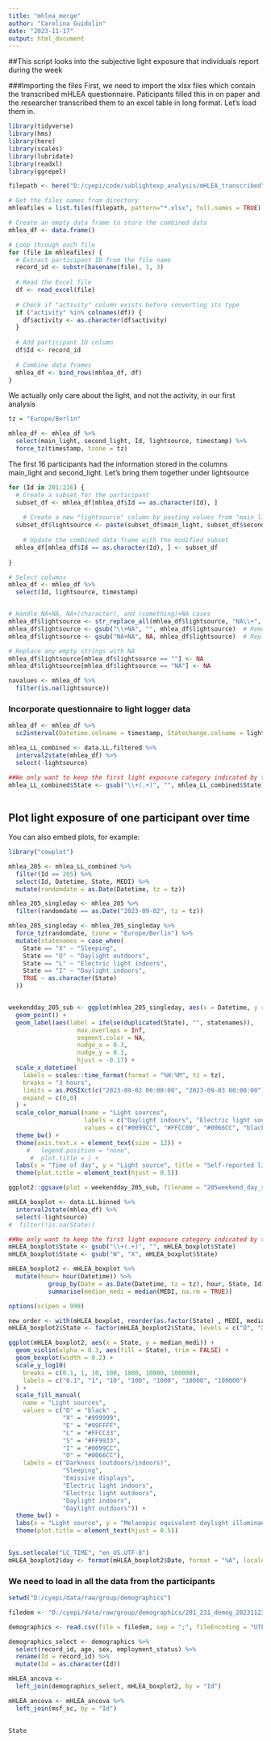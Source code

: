 ---
title: "mhlea_merge"
author: "Carolina Guidolin"
date: "2023-11-17"
output: html_document
---



##This script looks into the subjective light exposure that individuals report during the week

###Importing the files
First, we need to import the xlsx files which contain the transcribed mHLEA questionnaire. Paticipants filled this in on paper and the researcher transcribed them to an excel table in long format. Let's load them in.

```{r}
library(tidyverse)
library(hms)
library(here)
library(scales)
library(lubridate)
library(readxl)
library(ggrepel)
```


```{r cars}
filepath <- here("D:/cyepi/code/sublightexp_analysis/mHLEA_transcribed")

# Get the files names from directory
mhleafiles = list.files(filepath, pattern="*.xlsx", full.names = TRUE)

# Create an empty data frame to store the combined data
mhlea_df <- data.frame()

# Loop through each file
for (file in mhleafiles) {
  # Extract participant ID from the file name
  record_id <- substr(basename(file), 1, 3)
  
  # Read the Excel file
  df <- read_excel(file)
  
  # Check if "activity" column exists before converting its type
  if ("activity" %in% colnames(df)) {
    df$activity <- as.character(df$activity)
  }
  
  # Add participant ID column
  df$Id <- record_id
  
  # Combine data frames
  mhlea_df <- bind_rows(mhlea_df, df)
}
```
We actually only care about the light, and not the activity, in our first analysis
```{r}
tz = "Europe/Berlin"

mhlea_df <- mhlea_df %>%
  select(main_light, second_light, Id, lightsource, timestamp) %>%
  force_tz(timestamp, tzone = tz)
```


The first 16 participants had the information stored in the columns main_light and second_light. Let's bring them together under lightsource

```{r}
for (Id in 201:216) {
  # Create a subset for the participant
  subset_df <- mhlea_df[mhlea_df$Id == as.character(Id), ]
  
    # Create a new "lightsource" column by pasting values from "main_light" and "second_light"
  subset_df$lightsource <- paste(subset_df$main_light, subset_df$second_light, sep = "+")
    
    # Update the combined data frame with the modified subset
  mhlea_df[mhlea_df$Id == as.character(Id), ] <- subset_df
  
}

# Select columns
mhlea_df <- mhlea_df %>%
  select(Id, lightsource, timestamp)


# Handle NA+NA, NA+(character), and (something)+NA cases
mhlea_df$lightsource <- str_replace_all(mhlea_df$lightsource, "NA\\+", "")  # Remove NA+ part
mhlea_df$lightsource <- gsub("\\+NA", "", mhlea_df$lightsource)  # Remove +NA part
mhlea_df$lightsource <- gsub("NA+NA", NA, mhlea_df$lightsource)  # Replace NA+NA with NA

# Replace any empty strings with NA
mhlea_df$lightsource[mhlea_df$lightsource == ""] <- NA
mhlea_df$lightsource[mhlea_df$lightsource == "NA"] <- NA

navalues <- mhlea_df %>%
  filter(is.na(lightsource))
```


### Incorporate questionnaire to light logger data 
```{r}

mhlea_df <- mhlea_df %>%
  sc2interval(Datetime.colname = timestamp, Statechange.colname = lightsource, full = FALSE, length.restriction = 60*60*24) 

mhlea_LL_combined <- data.LL.filtered %>%
  interval2state(mhlea_df) %>%
  select(-lightsource)

##We only want to keep the first light exposure category indicated by the participants 
mhlea_LL_combined$State <- gsub("\\+(.+)", "", mhlea_LL_combined$State)
                    
```

## Plot light exposure of one participant over time

You can also embed plots, for example:

```{r pressure, echo=FALSE}
library("cowplot")

mhlea_205 <- mhlea_LL_combined %>%
  filter(Id == 205) %>%
  select(Id, Datetime, State, MEDI) %>%
  mutate(randomdate = as.Date(Datetime, tz = tz))

mhlea_205_singleday <- mhlea_205 %>%
  filter(randomdate == as.Date("2023-09-02", tz = tz))

mhlea_205_singleday <- mhlea_205_singleday %>%
  force_tz(randomdate, tzone = "Europe/Berlin") %>%
  mutate(statenames = case_when(
    State == "X" ~ "Sleeping",
    State == "O" ~ "Daylight outdoors",
    State == "L" ~ "Electric light indoors",
    State == "I" ~ "Daylight indoors",
    TRUE ~ as.character(State)
  ))


weekendday_205_sub <- ggplot(mhlea_205_singleday, aes(x = Datetime, y = State, color = State)) +
  geom_point() +
  geom_label(aes(label = ifelse(duplicated(State), "", statenames)),
                   max.overlaps = Inf,
                   segment.color = NA,
                   nudge_x = 0.3,
                   nudge_y = 0.3,
                   hjust = -0.17) +
  scale_x_datetime(
    labels = scales::time_format(format = "%H:%M", tz = tz),
    breaks = "3 hours",
    limits = as.POSIXct(c("2023-09-02 00:00:00", "2023-09-03 00:00:00"), tz = tz),
    expand = c(0,0)
  ) +
  scale_color_manual(name = "Light sources",
                     labels = c("Daylight indoors", "Electric light source indoors", "Daylight outdoors", "Sleeping"),
                     values = c("#0099CC", "#FFCC00", "#0066CC", "black")) +
  theme_bw() +
  theme(axis.text.x = element_text(size = 12)) +
     #   legend.position = "none",
      #  plot.title = ) +
  labs(x = "Time of day", y = "Light source", title = "Self-reported light exposure over a "~italic(weekend)~" day") +
  theme(plot.title = element_text(hjust = 0.5))

```

```{r}
ggplot2::ggsave(plot = weekendday_205_sub, filename = "205weekend_day_sub.png", width = 7, height = 4, dpi = 600, bg = "white")
```

```{r}
mHLEA_boxplot <- data.LL.binned %>%
  interval2state(mhlea_df) %>%
  select(-lightsource) 
#  filter(!is.na(State))

##We only want to keep the first light exposure category indicated by the participants 
mHLEA_boxplot$State <- gsub("\\+(.+)", "", mHLEA_boxplot$State)
mHLEA_boxplot$State <- gsub("W", "X", mHLEA_boxplot$State)

mHLEA_boxplot2 <- mHLEA_boxplot %>%
  mutate(hour= hour(Datetime)) %>%
           group_by(Date = as.Date(Datetime, tz = tz), hour, State, Id) %>%
           summarise(median_medi = median(MEDI, na.rm = TRUE))

options(scipen = 999)

new_order <- with(mHLEA_boxplot, reorder(as.factor(State) , MEDI, median , na.rm=T))
mHLEA_boxplot2$State <- factor(mHLEA_boxplot2$State, levels = c("D", "X", "E", "L", "S", "I", "O"))

ggplot(mHLEA_boxplot2, aes(x = State, y = median_medi)) +
  geom_violin(alpha = 0.3, aes(fill = State), trim = FALSE) + 
  geom_boxplot(width = 0.2) +
  scale_y_log10(
    breaks = c(0.1, 1, 10, 100, 1000, 10000, 100000),
    labels = c("0.1", "1", "10", "100", "1000", "10000", "100000")
  ) +
  scale_fill_manual(
    name = "Light sources",
    values = c("D" = "black" ,
               "X" = "#999999",
               "E" = "#99FFFF",
               "L" = "#FFCC33",
               "S" = "#FF9933",
               "I" = "#0099CC",
               "O" = "#0066CC"),
    labels = c("Darkness (outdoors/indoors)",
               "Sleeping",
               "Emissive displays",
               "Electric light indoors",
               "Electric light outdoors",
               "Daylight indoors",
               "Daylight outdoors")) +
  theme_bw() +
  labs(x = "Light source", y = "Melanopic equivalent daylight illuminance (mEDI) [lux]", title = "Objective light exposure by self-reported light environment") + 
  theme(plot.title = element_text(hjust = 0.5))
  
```

```{r}
Sys.setlocale("LC_TIME", "en_US.UTF-8")
mHLEA_boxplot2$day <- format(mHLEA_boxplot2$Date, format = "%A", locale="English")
```

### We need to load in all the data from the participants
```{r}
setwd("D:/cyepi/data/raw/group/demographics")

filedem <- "D:/cyepi/data/raw/group/demographics/201_231_demog_20231123.csv"

demographics <- read.csv(file = filedem, sep = ";", fileEncoding = "UTF-8")

demographics_select <- demographics %>%
  select(record_id, age, sex, employment_status) %>%
  rename(Id = record_id) %>%
  mutate(Id = as.character(Id))

mHLEA_ancova <- 
  left_join(demographics_select, mHLEA_boxplot2, by = "Id")

mHLEA_ancova <- mHLEA_ancova %>%
  left_join(msf_sc, by = "Id")
  
```

```{r}
State
```

